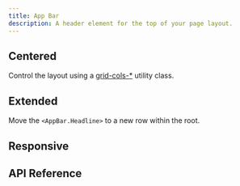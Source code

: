 ```yaml
---
title: App Bar
description: A header element for the top of your page layout.
---
```











<Framework id="react">
	<Preview framework="react" files={{ 'app.tsx': DefaultReactRaw }} client:visible>
		<DefaultReact client:visible />
	</Preview>
</Framework>
<Framework id="svelte">
	<Preview framework="svelte" files={{ 'app.svelte': DefaultSvelteRaw }} client:visible>
		<DefaultSvelte client:visible />
	</Preview>
</Framework>

## Centered

Control the layout using a [grid-cols-\*](https://tailwindcss.com/docs/grid-column) utility class.

<Framework id="react">
	<Preview framework="react" files={{ 'app.tsx': CenteredReactRaw }} client:visible>
		<CenteredReact client:visible />
	</Preview>
</Framework>
<Framework id="svelte">
	<Preview framework="svelte" files={{ 'app.svelte': CenteredSvelteRaw }} client:visible>
		<CenteredSvelte client:visible />
	</Preview>
</Framework>

## Extended

Move the `<AppBar.Headline>` to a new row within the root.

<Framework id="react">
	<Preview framework="react" files={{ 'app.tsx': ExtendedReactRaw }} client:visible>
		<ExtendedReact client:visible />
	</Preview>
</Framework>
<Framework id="svelte">
	<Preview framework="svelte" files={{ 'app.svelte': ExtendedSvelteRaw }} client:visible>
		<ExtendedSvelte client:visible />
	</Preview>
</Framework>

## Responsive

<Framework id="react">
	<Preview framework="react" files={{ 'app.tsx': ResponsiveReactRaw }} client:visible>
		<ResponsiveReact client:visible />
	</Preview>
</Framework>
<Framework id="svelte">
	<Preview framework="svelte" files={{ 'app.svelte': ResponsiveSvelteRaw }} client:visible>
		<ResponsiveSvelte client:visible />
	</Preview>
</Framework>

## API Reference

<ApiTable />

